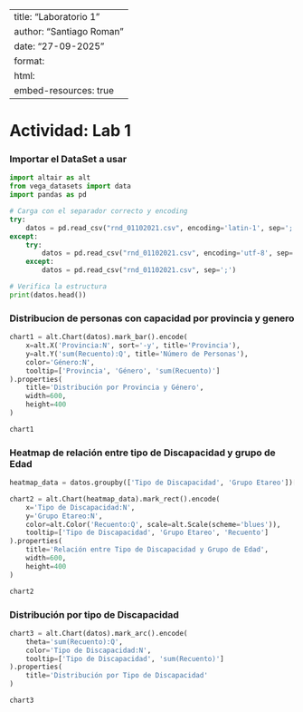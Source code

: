 
---
title: "Laboratorio 1"
author: "Santiago Roman"
date: "27-09-2025"
format: 
  html:
    embed-resources: true 
---


# Actividad: **Lab 1**

### Importar el DataSet a usar
```python
import altair as alt
from vega_datasets import data
import pandas as pd

# Carga con el separador correcto y encoding
try:
    datos = pd.read_csv("rnd_01102021.csv", encoding='latin-1', sep=';')
except:
    try:
        datos = pd.read_csv("rnd_01102021.csv", encoding='utf-8', sep=';')
    except:
        datos = pd.read_csv("rnd_01102021.csv", sep=';')

# Verifica la estructura
print(datos.head())

```

### Distribucion de personas con capacidad por provincia y genero
```python

chart1 = alt.Chart(datos).mark_bar().encode(
    x=alt.X('Provincia:N', sort='-y', title='Provincia'),
    y=alt.Y('sum(Recuento):Q', title='Número de Personas'),
    color='Género:N',
    tooltip=['Provincia', 'Género', 'sum(Recuento)']
).properties(
    title='Distribución por Provincia y Género',
    width=600, 
    height=400
)

chart1
```

### Heatmap de relación entre tipo de Discapacidad y grupo de Edad

<!-- ```{python}
chart4= alt.Chart(datos).mark_bar().encode(
    y=alt.Y('Grupo Etareo:N', sort='x', title='Grupo Etario'),
    x=alt.X('sum(Recuento):Q', title='Número de Personas'),
    color='Grado de Discapacidad:N',
    tooltip=['Grupo Etareo', 'Grado de Discapacidad', 'sum(Recuento)']
).properties(
    title='Grado de Discapacidad por Grupo de Edad',
    width=600, 
    height=400
)

chart4
``` -->


```python
heatmap_data = datos.groupby(['Tipo de Discapacidad', 'Grupo Etareo'])['Recuento'].sum().reset_index()

chart2 = alt.Chart(heatmap_data).mark_rect().encode(
    x='Tipo de Discapacidad:N',
    y='Grupo Etareo:N',
    color=alt.Color('Recuento:Q', scale=alt.Scale(scheme='blues')),
    tooltip=['Tipo de Discapacidad', 'Grupo Etareo', 'Recuento']
).properties(
    title='Relación entre Tipo de Discapacidad y Grupo de Edad',
    width=600, 
    height=400
)

chart2
```
### Distribución por tipo de Discapacidad

```python
chart3 = alt.Chart(datos).mark_arc().encode(
    theta='sum(Recuento):Q',
    color='Tipo de Discapacidad:N',
    tooltip=['Tipo de Discapacidad', 'sum(Recuento)']
).properties(
    title='Distribución por Tipo de Discapacidad'
)

chart3
```